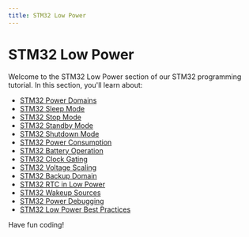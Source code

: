 ```yaml
---
title: STM32 Low Power
---
```


# STM32 Low Power

Welcome to the STM32 Low Power section of our STM32 programming tutorial. In this section, you'll learn about:

- [STM32 Power Domains](./0-stm32-power-domains.mdx)
- [STM32 Sleep Mode](./1-stm32-sleep-mode.mdx)
- [STM32 Stop Mode](./2-stm32-stop-mode.mdx)
- [STM32 Standby Mode](./3-stm32-standby-mode.mdx)
- [STM32 Shutdown Mode](./4-stm32-shutdown-mode.mdx)
- [STM32 Power Consumption](./5-stm32-power-consumption.mdx)
- [STM32 Battery Operation](./6-stm32-battery-operation.mdx)
- [STM32 Clock Gating](./7-stm32-clock-gating.mdx)
- [STM32 Voltage Scaling](./8-stm32-voltage-scaling.mdx)
- [STM32 Backup Domain](./9-stm32-backup-domain.mdx)
- [STM32 RTC in Low Power](./10-stm32-rtc-in-low-power.mdx)
- [STM32 Wakeup Sources](./11-stm32-wakeup-sources.mdx)
- [STM32 Power Debugging](./12-stm32-power-debugging.mdx)
- [STM32 Low Power Best Practices](./13-stm32-low-power-best-practices.mdx)

Have fun coding!